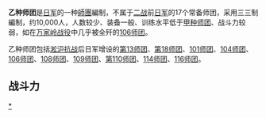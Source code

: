 {{expand|time=2012-12-15T08:29:37+00:00}}
'''乙种师团'''是[[日军|日军]]的一种[[師團|師團]]編制，不属于[[二战|二战]]前[[日军|日军]]的17个常备师团，采用三三制編制，约10,000人，人数较少、装备一般、训练水平低于[[甲种师团|甲种师团]]、战斗力较弱，如在[[万家岭战役|万家岭战役]]中几乎被全歼的[[106师团|106师团]]。

乙种师团包括[[淞沪抗战|淞沪抗战]]后日军增设的[[第13师团|第13师团]]、[[第18师团|第18师团]]、[[101师团|101师团]]、[[104师团|104师团]]、[[106师团|106师团]]、[[108师团|108师团]]、[[109师团|109师团]]、[[第110师团|第110师团]]、[[114师团|114师团]]、[[116师团|116师团]]。

==战斗力==

[[Category:師團_(日軍)|*]]